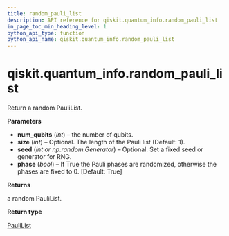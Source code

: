 ```yaml
---
title: random_pauli_list
description: API reference for qiskit.quantum_info.random_pauli_list
in_page_toc_min_heading_level: 1
python_api_type: function
python_api_name: qiskit.quantum_info.random_pauli_list
---
```


# qiskit.quantum\_info.random\_pauli\_list

<Function id="qiskit.quantum_info.random_pauli_list" name="random_pauli_list" isDedicatedPage={true} github="https://github.com/qiskit/qiskit/tree/stable/0.19/qiskit/quantum_info/operators/symplectic/random.py" signature="random_pauli_list(num_qubits, size=1, seed=None, phase=True)">
  Return a random PauliList.

  **Parameters**

  *   **num\_qubits** (*int*) – the number of qubits.
  *   **size** (*int*) – Optional. The length of the Pauli list (Default: 1).
  *   **seed** (*int or np.random.Generator*) – Optional. Set a fixed seed or generator for RNG.
  *   **phase** (*bool*) – If True the Pauli phases are randomized, otherwise the phases are fixed to 0. \[Default: True]

  **Returns**

  a random PauliList.

  **Return type**

  [PauliList](qiskit.quantum_info.PauliList "qiskit.quantum_info.PauliList")
</Function>

